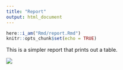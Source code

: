 ```yaml
---
title: "Report"
output: html_document
---
```


```r
here::i_am("Rmd/report.Rmd")
knitr::opts_chunk$set(echo = TRUE)
```

This is a simpler report that prints out a table. 

![](../figs/table.png)